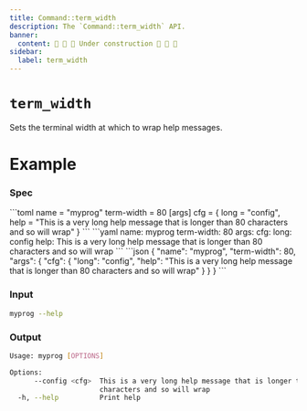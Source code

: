 ```yaml
---
title: Command::term_width
description: The `Command::term_width` API.
banner:
  content: 🚧 🚧 🚧 Under construction 🚧 🚧 🚧
sidebar:
  label: term_width
---
```



# `term_width` <LinkButton href="https://docs.rs/clap/latest/clap/struct.Command.html#method.term_width" icon="open-book" variant="minimal"></LinkButton>

<Badge text="since 0.1.0" size="small" />

Sets the terminal width at which to wrap help messages.

# Example

### Spec

<Tabs syncKey="format">
  <TabItem label="TOML">
```toml
name = "myprog"
term-width = 80
[args]
cfg = { long = "config", help = "This is a very long help message that is longer than 80 characters and so will wrap" }
```
  </TabItem>
  <TabItem label="YAML">
```yaml
name: myprog
term-width: 80
args:
  cfg:
    long: config
    help: This is a very long help message that is longer than 80 characters and so will wrap
```
  </TabItem>
  <TabItem label="JSON">
```json
{
  "name": "myprog",
  "term-width": 80,
  "args": {
    "cfg": {
      "long": "config",
      "help": "This is a very long help message that is longer than 80 characters and so will wrap"
    }
  }
}
```
  </TabItem>
</Tabs>

### Input

```bash
myprog --help
```

### Output

```bash
Usage: myprog [OPTIONS]

Options:
      --config <cfg>  This is a very long help message that is longer than 80
                      characters and so will wrap
  -h, --help          Print help
```
